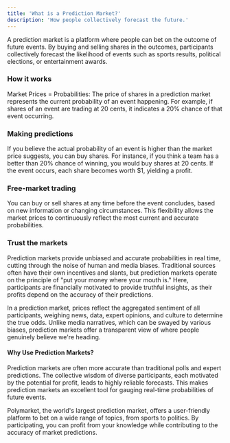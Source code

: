 ```yaml
---
title: 'What is a Prediction Market?'
description: 'How people collectively forecast the future.'
---
```


A prediction market is a platform where people can bet on the outcome of future events. By buying and selling shares in the outcomes, participants collectively forecast the likelihood of events such as sports results, political elections, or entertainment awards.

### How it works
Market Prices = Probabilities: The price of shares in a prediction market represents the current probability of an event happening. For example, if shares of an event are trading at 20 cents, it indicates a 20% chance of that event occurring.

### Making predictions 
If you believe the actual probability of an event is higher than the market price suggests, you can buy shares. For instance, if you think a team has a better than 20% chance of winning, you would buy shares at 20 cents. If the event occurs, each share becomes worth $1, yielding a profit.

### Free-market trading 
You can buy or sell shares at any time before the event concludes, based on new information or changing circumstances. This flexibility allows the market prices to continuously reflect the most current and accurate probabilities.

### Trust the markets
Prediction markets provide unbiased and accurate probabilities in real time, cutting through the noise of human and media biases. Traditional sources often have their own incentives and slants, but prediction markets operate on the principle of "put your money where your mouth is." Here, participants are financially motivated to provide truthful insights, as their profits depend on the accuracy of their predictions.

In a prediction market, prices reflect the aggregated sentiment of all participants, weighing news, data, expert opinions, and culture to determine the true odds. Unlike media narratives, which can be swayed by various biases, prediction markets offer a transparent view of where people genuinely believe we're heading.

#### Why Use Prediction Markets?
Prediction markets are often more accurate than traditional polls and expert predictions. The collective wisdom of diverse participants, each motivated by the potential for profit, leads to highly reliable forecasts. This makes prediction markets an excellent tool for gauging real-time probabilities of future events.

Polymarket, the world's largest prediction market, offers a user-friendly platform to bet on a wide range of topics, from sports to politics. By participating, you can profit from your knowledge while contributing to the accuracy of market predictions.